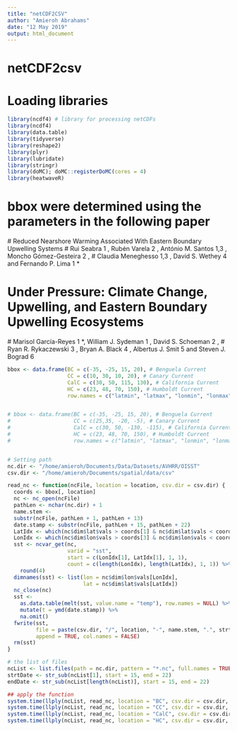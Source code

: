 ```yaml
---
title: "netCDF2CSV"
author: "Amieroh Abrahams"
date: "12 May 2019"
output: html_document
---
```


# netCDF2csv
# Loading libraries

```r
library(ncdf4) # library for processing netCDFs
library(ncdf4)
library(data.table)
library(tidyverse)
library(reshape2)
library(plyr)
library(lubridate)
library(stringr)
library(doMC); doMC::registerDoMC(cores = 4)
library(heatwaveR)
```

# bbox were determined using the parameters in the following paper
  # Reduced Nearshore Warming Associated With Eastern Boundary Upwelling Systems 
  # Rui Seabra 1 , Rubén Varela 2 , António M. Santos 1,3 , Moncho Gómez-Gesteira 2 ,
  # Claudia Meneghesso 1,3 , David S. Wethey 4 and Fernando P. Lima 1 *

# Under Pressure: Climate Change, Upwelling, and Eastern Boundary  Upwelling Ecosystems
  # Marisol García-Reyes 1 *, William J. Sydeman 1 , David S. Schoeman 2 ,
  # Ryan R. Rykaczewski 3 , Bryan A. Black 4 , Albertus J. Smit 5 and Steven J. Bograd 6

```r
bbox <- data.frame(BC = c(-35, -25, 15, 20), # Benguela Current
                   CC = c(10, 30, 10, 20), # Canary Current
                   CalC = c(30, 50, 115, 130), # California Current
                   HC = c(23, 48, 70, 150), # Humboldt Current
                   row.names = c("latmin", "latmax", "lonmin", "lonmax"))


# bbox <- data.frame(BC = c(-35, -25, 15, 20), # Benguela Current
#                    CC = c(25,35, -20, -5), # Canary Current
#                    CalC = c(30, 50, -130, -115), # California Current
#                    HC = c(23, 48, 70, 150), # Humboldt Current
#                    row.names = c("latmin", "latmax", "lonmin", "lonmax"))


# Setting path
nc.dir <- "/home/amieroh/Documents/Data/Datasets/AVHRR/OISST"
csv.dir <- "/home/amieroh/Documents/spatial/data/csv"

read_nc <- function(ncFile, location = location, csv.dir = csv.dir) {
  coords <- bbox[, location]
  nc <- nc_open(ncFile)
  pathLen <- nchar(nc.dir) + 1 
  name.stem <-
  substr(ncFile, pathLen + 1, pathLen + 13)
  date.stamp <- substr(ncFile, pathLen + 15, pathLen + 22)
  LatIdx <- which(nc$dim$lat$vals > coords[1] & nc$dim$lat$vals < coords[2])
  LonIdx <- which(nc$dim$lon$vals > coords[3] & nc$dim$lon$vals < coords[4])
  sst <- ncvar_get(nc,
                   varid = "sst",
                   start = c(LonIdx[1], LatIdx[1], 1, 1),
                   count = c(length(LonIdx), length(LatIdx), 1, 1)) %>%
    round(4)
  dimnames(sst) <- list(lon = nc$dim$lon$vals[LonIdx],
                        lat = nc$dim$lat$vals[LatIdx])
  nc_close(nc)
  sst <-
    as.data.table(melt(sst, value.name = "temp"), row.names = NULL) %>%
    mutate(t = ymd(date.stamp)) %>%
    na.omit()
  fwrite(sst,
         file = paste(csv.dir, "/", location, "-", name.stem, ".", strtDate, "-", endDate, ".csv", sep = ""),
         append = TRUE, col.names = FALSE)
  rm(sst)
}

# the list of files
ncList <- list.files(path = nc.dir, pattern = "*.nc", full.names = TRUE, include.dirs = TRUE)
strtDate <- str_sub(ncList[1], start = 15, end = 22)
endDate <- str_sub(ncList[length(ncList)], start = 15, end = 22)

## apply the function
system.time(llply(ncList, read_nc, location = "BC", csv.dir = csv.dir, .parallel = TRUE))
system.time(llply(ncList, read_nc, location = "CC", csv.dir = csv.dir, .parallel = TRUE))
system.time(llply(ncList, read_nc, location = "CalC", csv.dir = csv.dir, .parallel = TRUE))
system.time(llply(ncList, read_nc, location = "HC", csv.dir = csv.dir, .parallel = TRUE))
```

